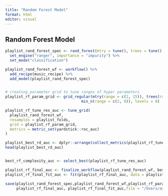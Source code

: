 ```yaml
---
title: "Random Forest Model"
format: html
editor: visual
---
```


## Random Forest Model

```r
playlist_rand_forest_spec <- rand_forest(mtry = tune(), trees = tune(), min_n = tune()) %>%
  set_engine("ranger", importance = "impurity") %>%
  set_mode("classification")

playlist_rand_forest_wf <- workflow() %>%
  add_recipe(music_recipe) %>%
  add_model(playlist_rand_forest_spec)


# creating parameter grid to tune ranges of hyper parameters
playlist_rf_param_grid <- grid_regular(mtry(range = c(2, 15)), trees(range = c(2, 10)), 
                                  min_n(range = c(2, 8)), levels = 8)

playlist_rf_tune_res_auc <- tune_grid(
  playlist_rand_forest_wf, 
  resamples = playlist_folds, 
  grid = playlist_rf_param_grid, 
  metrics = metric_set(yardstick::roc_auc)
)

```

```r
playlist_best_rd_auc <- dplyr::arrange(collect_metrics(playlist_rf_tune_res_auc), desc(mean))
head(playlist_best_rd_auc)


best_rf_complexity_auc <- select_best(playlist_rf_tune_res_auc)

playlist_rf_final_auc <- finalize_workflow(playlist_rand_forest_wf, best_rf_complexity_auc)
playlist_rf_final_fit_auc <- fit(playlist_rf_final_auc, data = playlist_train)
```

```r
save(playlist_rand_forest_spec,playlist_rand_forest_wf,playlist_rf_param_grid, playlist_rf_tune_res_auc, playlist_best_rd_auc,best_rf_complexity_auc,
     playlist_rf_final_auc, playlist_rf_final_fit_auc,file = "/Users/ashleyson/Desktop/Music-Genre-Classification/RDA/Playlist_Random_Forest.rda")
```
